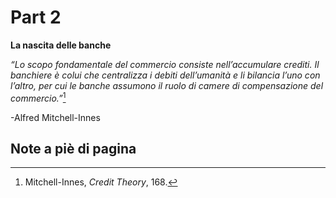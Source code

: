 # Part 2

**La nascita delle banche**

*"Lo scopo fondamentale del commercio consiste nell'accumulare crediti. Il banchiere è colui che centralizza i debiti dell'umanità e li bilancia l'uno con l'altro, per cui le banche assumono il ruolo di camere di compensazione del commercio."*[^82]

-Alfred Mitchell-Innes

## Note a piè di pagina

[^82]: Mitchell-Innes, *Credit Theory*, 168. 